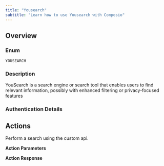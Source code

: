 ```yaml
---
title: "Yousearch"
subtitle: "Learn how to use Yousearch with Composio"
---
```



## Overview

### Enum
`YOUSEARCH`

### Description
YouSearch is a search engine or search tool that enables users to find relevant information, possibly with enhanced filtering or privacy-focused features

### Authentication Details

<Accordion title="API_KEY">
<ParamField path="apikey" type="string" required={true}>
</ParamField>

</Accordion>


## Actions

<AccordionGroup>
<Accordion title="YOUSEARCH_YOU_SEARCH">
Perform a search using the custom api.

**Action Parameters**

<ParamField path="query" type="string" required={true}>
</ParamField>

<ParamField path="num_web_results" type="integer" default="10">
</ParamField>

<ParamField path="offset" type="integer">
</ParamField>

<ParamField path="country" type="string">
</ParamField>

<ParamField path="safesearch" type="string" default="moderate">
</ParamField>


**Action Response**

<ParamField path="data" type="object">
</ParamField>

<ParamField path="successful" type="boolean">
</ParamField>

<ParamField path="error" type="">
</ParamField>

</Accordion>

</AccordionGroup>
